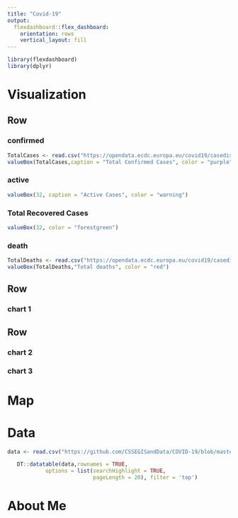 ```yaml
---
title: "Covid-19"
output: 
  flexdashboard::flex_dashboard:
    orientation: rows
    vertical_layout: fill
---
```


```r
library(flexdashboard)
library(dplyr)
```



Visualization
=======================================================================
Row
-----------------------------------------------------------------------

### confirmed {.value-box}

```r
TotalCases <- read.csv("https://opendata.ecdc.europa.eu/covid19/casedistribution/csv", na.strings = "", fileEncoding = "UTF-8-BOM") %>%   dplyr::select(Cases = cases) %>% sum()
valueBox(TotalCases,caption = "Total Confirmed Cases", color = "purple")
```

### active {.value-box}

```r
valueBox(32, caption = "Active Cases", color = "warning")
```

### Total Recovered Cases

```r
valueBox(32, color = "forestgreen")
```


### death {.value-box}

```r
TotalDeaths <- read.csv("https://opendata.ecdc.europa.eu/covid19/casedistribution/csv", na.strings = "", fileEncoding = "UTF-8-BOM") %>%   dplyr::select(Deaths = deaths) %>% sum()
valueBox(TotalDeaths,"Total deaths", color = "red")
```

Row
-----------------------------------------------------------------------
### chart 1


Row 
-----------------------------------------------------------------------
### chart 2
### chart 3


Map
=======================================================================

Data
=======================================================================
```r
data <- read.csv("https://github.com/CSSEGISandData/COVID-19/blob/master/csse_covid_19_data/csse_covid_19_time_series/time_series_covid19_confirmed_global.csv")

   DT::datatable(data,rownames = TRUE,
            options = list(searchHighlight = TRUE, 
                           pageLength = 20), filter = 'top')
```


About Me
=======================================================================